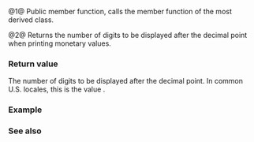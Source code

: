{{cpp/locale/moneypunct/title|frac_digits, do_frac_digits}}
{{cpp/locale/moneypunct/navbar}}
{{dcl begin}}
{{dcl header|locale}}
{{dcl|num=1|1=
public:
int frac_digits() const;
}}
{{dcl|num=2|1=
protected:
virtual int do_frac_digits() const;
}}
{{dcl end}}

@1@ Public member function, calls the member function {{tt|do_frac_digits}} of the most derived class.

@2@ Returns the number of digits to be displayed after the decimal point when printing monetary values.

===Return value===
The number of digits to be displayed after the decimal point. In common U.S. locales, this is the value {{c|2}}.

===Example===
{{cpp/locale/moneypunct/example1}}

===See also===
{{dsc begin}}
{{dsc inc|cpp/locale/moneypunct/dsc do_thousands_sep}}
{{dsc inc|cpp/locale/moneypunct/dsc do_decimal_point}}
{{dsc end}}

{{langlinks|de|es|fr|it|ja|pt|ru|zh}}